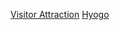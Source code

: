 {{日本行政區劃分類導航|觀光地}}
{{Commonscat|Visitor attractions in Hyogo prefecture}}

[[Category:兵庫縣|Visitor Attraction]]
[[Category:日本各都道府縣旅遊景點|Hyogo]]